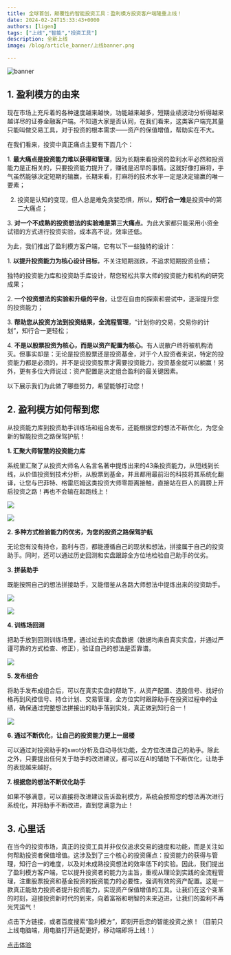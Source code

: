 ```yaml
---
title: 全球首创，颠覆性的智能投资工具：盈利模方投资客户端隆重上线！
date: 2024-02-24T15:33:43+0000
authors: [ligen]
tags: ["上线","智能","投资工具"]
description: 全新上线
image: /blog/article_banner/上线banner.png

---
```


![banner](/blog/release_v_1_8_1/1.jpg)

## 1. **盈利模方的由来**

现在市场上充斥着的各种速度越来越快，功能越来越多，短期业绩波动分析得越来越详尽的证券金融客户端。不知道大家是否认同，在我们看来，这类客户端充其量只能叫做交易工具，对于投资的根本需求——资产的保值增值，帮助实在不大。

在我们看来，投资中真正痛点主要有下面几个：

1. **最大痛点是投资能力难以获得和管理**，因为长期来看投资的盈利水平必然和投资能力是正相关的，只要投资能力提升了，赚钱是迟早的事情。这就好像打麻将，手气虽然能够决定短期的输赢，长期来看，打麻将的技术水平一定是决定输赢的唯一要素；

2. 投资是认知的变现，但人总是难免贪婪恐惧，所以，**知行合一难**是投资中的第二大痛点；

3. **对一个不成熟的投资想法的实验难是第三大痛点**。为此大家都只能采用小资金试错的方式进行投资实验，成本高不说，效率还低。

为此，我们推出了盈利模方客户端，它有以下一些独特的设计：

1. **以提升投资能力为核心设计目标**，不关注短期涨跌，不追求短期投资业绩；

独特的投资能力库和投资助手库设计，帮您轻松共享大师的投资能力和机构的研究成果；

2. **一个投资想法的实验和升级的平台**，让您在自由的探索和尝试中，逐渐提升您的投资能力；

3. **帮助您从投资方法到投资结果，全流程管理**，“计划你的交易，交易你的计划”，知行合一更轻松；

4. **不是以股票投资为核心，而是以资产配置为核心**。有人说散户终将被机构消灭。但事实却是：无论是投资股票还是投资基金，对于个人投资者来说，特定的投资能力都是必须的，并不是说投资股票才需要投资能力，投资基金就可以躺赢！另外，更有多位大师说过：资产配置是决定组合盈利的最关键因素。

以下展示我们为此做了哪些努力，希望能够打动您！

## 2. **盈利模方如何帮到您**

从投资能力库到投资助手训练场和组合发布，还能根据您的想法不断优化，为您全新的智能投资之路保驾护航！

**1. 汇聚大师智慧的投资能力库**

系统里汇聚了从投资大师名人名言名著中提炼出来的43条投资能力，从短线到长线，从价值投资到技术分析，从股票到基金，并且都用最前沿的科技将其系统化翻译，让您与巴菲特、格雷厄姆这类投资大师零距离接触，直接站在巨人的肩膀上开启投资之路！再也不会输在起跑线上！

![](/blog/release_v_1_8_1/2.png)

![](/blog/release_v_1_8_1/3.png)

**2. 多种方式检验能力的优劣，为您的投资之路保驾护航**

无论您有没有持仓，盈利与否，都能遵循自己的现状和想法，拼接属于自己的投资助手。同时，还可以通过历史回测和实盘跟踪全方位地检验自己助手的优劣。

**3. 拼装助手**

既能按照自己的想法拼接助手，又能借鉴从各路大师想法中提炼出来的投资助手。

![](/blog/release_v_1_8_1/4.png)

![](/blog/release_v_1_8_1/5.png)

**4. 训练场回测**

把助手放到回测训练场里，通过过去的实盘数据（数据均来自真实实盘，并通过严谨可靠的方式检查、修正），验证自己的想法是否靠谱。

![](/blog/release_v_1_8_1/6.png)

**5. 发布组合**

将助手发布成组合后，可以在真实实盘的帮助下，从资产配置、选股信号、找好价格再到风控信号、持仓计划、交易管理，全方位实时跟踪助手在投资过程中的业绩，确保通过完整想法拼接出的助手落到实处，真正做到知行合一！

![](/blog/release_v_1_8_1/7.png)

**6. 通过不断优化，让自己的投资能力更上一层楼**

可以通过对投资助手的swot分析及自动寻优功能，全方位改进自己的助手。除此之外，只要提出任何关于助手的改进建议，都可以在AI的辅助下不断优化，让助手的表现越来越好。

**7. 根据您的想法不断优化助手**

如果不够满意，可以直接将改进建议告诉盈利模方，系统会按照您的想法再次进行系统化，并将助手不断改进，直到您满意为止！

## 3. **心里话**

在当今的投资市场，真正的投资工具并非仅仅追求交易的速度和功能，而是关注如何帮助投资者保值增值。这涉及到了三个核心的投资痛点：投资能力的获得与管理，知行合一的难度，以及对未成熟投资想法的效率低下的实验。因此，我们提出了盈利模方客户端，它以提升投资者的能力为主旨，重视从理论到实践的全流程管理，注重股票投资和基金投资的投资能力的必要性，强调有效的资产配置。这是一款真正能助力投资者提升投资能力，实现资产保值增值的工具。让我们在这个变革的时刻，迎接投资新时代的到来，向着富裕和明智的未来迈进，让我们的盈利不再光凭运气！

点击下方链接，或者百度搜索“盈利模方”，即刻开启您的智能投资之旅！（目前只上线电脑端，用电脑打开适配更好，移动端即将上线！）

[点击体验](https://jinniu.bccastle.com/authentication/pc/index.html?redirect_to=https%3A%2F%2Fjinniu.bccastle.com%2Fapi%2Fv1%2Foauth2%2Fauthorize%3Fresponse_type%3Dtoken%26client_id%3Dgc1Mwyc3MUvnNLqwpuVhb7KnzlOspet3%26redirect_uri%3Dhttps%253A%252F%252Ftz.jinniuai.com%252Fauth%252Fcallback\&client_id=gc1Mwyc3MUvnNLqwpuVhb7KnzlOspet3#/login "https://jinniu.bccastle.com/authentication/pc/index.html?redirect_to=https%3A%2F%2Fjinniu.bccastle.com%2Fapi%2Fv1%2Foauth2%2Fauthorize%3Fresponse_type%3Dtoken%26client_id%3Dgc1Mwyc3MUvnNLqwpuVhb7KnzlOspet3%26redirect_uri%3Dhttps%253A%252F%252Ftz.jinniuai.com%252Fauth%252Fcallback\&client_id=gc1Mwyc3MUvnNLqwpuVhb7KnzlOspet3#/login")